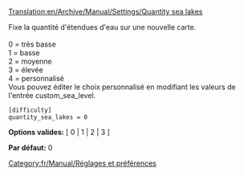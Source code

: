 [[Translation:en/Archive/Manual/Settings/Quantity sea lakes]]


Fixe la quantité d'étendues d'eau sur une nouvelle carte.<br><br>
0 = très basse<br>
1 = basse<br>
2 = moyenne<br>
3 = élevée<br>
4 = personnalisé<br>
Vous pouvez éditer le choix personnalisé en modifiant les valeurs de l'entrée custom_sea_level.

<pre>
[difficulty]
quantity_sea_lakes = 0
</pre>

'''Options valides:''' [ 0 | 1 | 2 | 3 ]

'''Par défaut:''' 0


[[Category:fr/Manual/Réglages et préférences]]